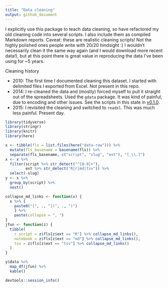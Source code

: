 ```yaml
---
title: "Data cleaning"
output: github_document
---
```


I explicitly use this package to teach data cleaning, so have refactored my old cleaning code into several scripts. I also include them as compiled Markdown reports. Caveat: these are realistic cleaning scripts! Not the highly polished ones people write with 20/20 hindsight :) I wouldn't necessarily clean it the same way again (and I would download more recent data!), but at this point there is great value in reproducing the data I've been using for ~5 years.

Cleaning history
  
  * 2010: The first time I documented cleaning this dataset. I started with
  delimited files I exported from Excel. Not present in this repo.
  * 2014: I re-cleaned the data and (mostly) forced myself to pull it straight
  out of the spreadsheets. Used the `gdata` package. It was kind of painful, due to encoding and other issues. See the scripts in this state in [v0.1.0](https://github.com/jennybc/gapminder/tree/v0.1.0/data-raw).
  * 2015: I revisited the cleaning and switched to `readxl`. This was much less painful. Present day.

```r
library(tidyverse)
library(stringr)
library(knitr)
library(here)

x <- tibble(fls = list.files(here("data-raw"))) %>%
  mutate(fls_basename = basename(fls)) %>% 
  separate(fls_basename, c("script", "slug", "ext"), "[_\\.]")
x <- x %>% 
  filter(script %>% str_detect("^[0-9]+"),
         ext %>% str_detect("R|r|md|tsv")) %>% 
  select(-slug)
y <- x %>%
  group_by(script) %>% 
  nest()

collapse_md_links <- function(x) {
  x %>% {
    paste0("[", ., "](", ., ")")
    } %>% 
    paste(collapse = ", ")
}
jfun <- function(z) {
  tibble(
    r_script = z$fls[z$ext == "R"] %>% collapse_md_links(),
    notebook = z$fls[z$ext == "md"] %>% collapse_md_links(),
    tsv = z$fls[z$ext == "tsv"] %>% collapse_md_links()
  )
}

y$data %>% 
  map_df(jfun) %>% 
  kable()
```

```r
devtools::session_info()
```
